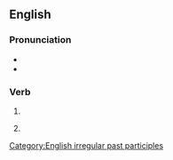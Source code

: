 ==English==

===Pronunciation===
* {{IPA|en|/swʌm/}}
* {{rhymes|en|ʌm}}

===Verb===
{{head|en|verb form}}

# {{past participle of|en|swim|nocat=1}}
# {{lb|en|archaic|dialectal}} {{en-simple past of|swim}}

[[Category:English irregular past participles]]